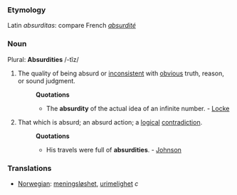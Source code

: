 ===Etymology===
Latin ''absurditas'': compare French ''[[absurdité]]''
===Noun===
Plural: '''Absurdities''' /-t&#301;z/
#The quality of being absurd or [[inconsistent]] with [[obvious]] truth, reason, or sound judgment.
#:'''Quotations'''
#:*The '''absurdity''' of the actual idea of an infinite number. - [[Locke]]
#That which is absurd; an absurd action; a [[logical]] [[contradiction]].
#:'''Quotations'''
#:*His travels were full of '''absurdities'''. - [[Johnson]]
===Translations===
*[[Norwegian]]: [[meningsløshet]], [[urimelighet]] ''c''